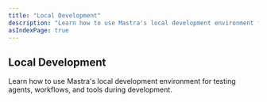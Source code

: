 ```yaml
---
title: "Local Development"
description: "Learn how to use Mastra's local development environment for testing agents, workflows, and tools."
asIndexPage: true
---
```



## Local Development

Learn how to use Mastra's local development environment for testing agents, workflows, and tools during development.

<CardGrid>
  <CardGridItem title="Playground" description="Test and inspect your agents, workflows, and tools in the local development environment" href="./local-dev/mastra-dev" />
</CardGrid>